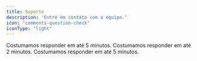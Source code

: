 ```yaml
---
title: Suporte
description: 'Entre em contato com a equipe.'
icon: "comments-question-check"
iconType: "light"
---
```


<Card title="Suporte por WhatsApp" icon="whatsapp" href="https://api.whatsapp.com/send?phone=5511987355019" horizontal color="green">
  Costumamos responder em até 5 minutos.
</Card>

<Card title="Suporte por Discord" icon="discord" href="https://discord.gg/neopixel" horizontal color="#404EED">
  Costumamos responder em até 2 minutos.
</Card>

<Card title="Suporte por ticket" icon="ticket" href="https://financeiro.neopixel.host/submitticket.php" horizontal>
  Costumamos responder em até 5 minutos.
</Card>